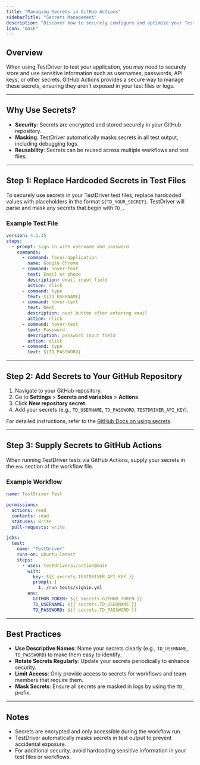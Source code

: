 ```yaml
---
title: "Managing Secrets in GitHub Actions"
sidebarTitle: "Secrets Management"
description: "Discover how to securely configure and optimize your TestDriver environment for seamless CI/CD workflows."
icon: "mask"
---
```


## Overview
When using TestDriver to test your application, you may need to securely store and use sensitive information such as usernames, passwords, API keys, or other secrets. GitHub Actions provides a secure way to manage these secrets, ensuring they aren't exposed in your test files or logs.

---

## Why Use Secrets?
- **Security**: Secrets are encrypted and stored securely in your GitHub repository.
- **Masking**: TestDriver automatically masks secrets in all test output, including debugging logs.
- **Reusability**: Secrets can be reused across multiple workflows and test files.

---

## Step 1: Replace Hardcoded Secrets in Test Files
To securely use secrets in your TestDriver test files, replace hardcoded values with placeholders in the format `${TD_YOUR_SECRET}`. TestDriver will parse and mask any secrets that begin with `TD_`.

### Example Test File
```yaml
version: 4.1.35
steps:
  - prompt: sign in with username and password
    commands:
      - command: focus-application
        name: Google Chrome
      - command: hover-text
        text: Email or phone
        description: email input field
        action: click
      - command: type
        text: ${TD_USERNAME}
      - command: hover-text
        text: Next
        description: next button after entering email
        action: click
      - command: hover-text
        text: Password
        description: password input field
        action: click
      - command: type
        text: ${TD_PASSWORD}
```

---

## Step 2: Add Secrets to Your GitHub Repository
1. Navigate to your GitHub repository.
2. Go to **Settings** > **Secrets and variables** > **Actions**.
3. Click **New repository secret**.
4. Add your secrets (e.g., `TD_USERNAME`, `TD_PASSWORD`, `TESTDRIVER_API_KEY`).

For detailed instructions, refer to the [GitHub Docs on using secrets](https://docs.github.com/en/actions/security-guides/encrypted-secrets).

---

## Step 3: Supply Secrets to GitHub Actions
When running TestDriver tests via GitHub Actions, supply your secrets in the `env` section of the workflow file.

### Example Workflow
```yaml
name: TestDriver Test

permissions:
  actions: read
  contents: read
  statuses: write
  pull-requests: write

jobs:
  test:
    name: "TestDriver"
    runs-on: ubuntu-latest
    steps:
      - uses: testdriverai/action@main
        with:
          key: ${{ secrets.TESTDRIVER_API_KEY }}
          prompt: | 
            1. /run tests/signin.yml
        env:
          GITHUB_TOKEN: ${{ secrets.GITHUB_TOKEN }}
          TD_USERNAME: ${{ secrets.TD_USERNAME }}
          TD_PASSWORD: ${{ secrets.TD_PASSWORD }}
```

---

## Best Practices
- **Use Descriptive Names**: Name your secrets clearly (e.g., `TD_USERNAME`, `TD_PASSWORD`) to make them easy to identify.
- **Rotate Secrets Regularly**: Update your secrets periodically to enhance security.
- **Limit Access**: Only provide access to secrets for workflows and team members that require them.
- **Mask Secrets**: Ensure all secrets are masked in logs by using the `TD_` prefix.

---

## Notes
- Secrets are encrypted and only accessible during the workflow run.
- TestDriver automatically masks secrets in test output to prevent accidental exposure.
- For additional security, avoid hardcoding sensitive information in your test files or workflows.

